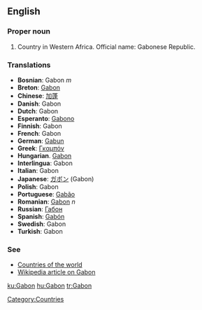 ==English==
===Proper noun===
# Country in Western Africa. Official name: Gabonese Republic.
===Translations===
*'''Bosnian''': Gabon ''m''
*'''Breton''': [[Gabon]]
*'''Chinese''': [[加蓬]]
*'''Danish''': Gabon
*'''Dutch''': Gabon
*'''Esperanto''': [[Gabono]]
*'''Finnish''': Gabon
*'''French''': Gabon
*'''German''': [[Gabun]]
*'''Greek''': [[Γκαμπόν]]
*'''Hungarian'''. [[Gabon]]
*'''Interlingua''': Gabon
*'''Italian''': Gabon
*'''Japanese''': [[ガボン]] (Gabon)
*'''Polish''': Gabon
*'''Portuguese''': [[Gabão]]
*'''Romanian''': [[Gabon]] ''n''
*'''Russian''': [[Габон]]
*'''Spanish''': [[Gabón]]
*'''Swedish''': Gabon
*'''Turkish''': Gabon

===See===
*[[Countries of the world]]
*[[w:Gabon|Wikipedia article on Gabon]]
[[Category:Countries]]

[[ku:Gabon]]
[[hu:Gabon]]
[[tr:Gabon]]